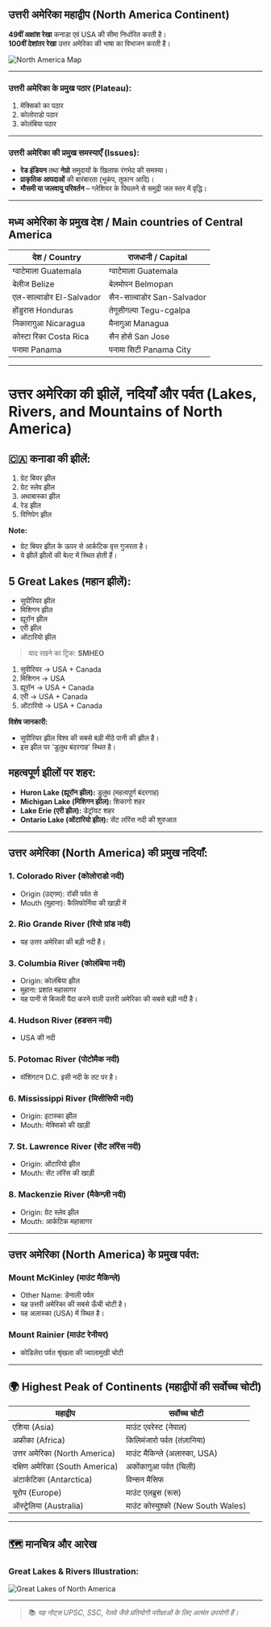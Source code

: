 ## उत्तरी अमेरिका महाद्वीप (North America Continent)

**49वीं अक्षांश रेखा** कनाडा एवं USA की सीमा निर्धारित करती है।  
**100वीं देशांतर रेखा** उत्तर अमेरिका की भाषा का विभाजन करती है।


![North America Map](https://www.freeworldmaps.net/northamerica/northamerica-physical.jpg)


---

### उत्तरी अमेरिका के प्रमुख पठार (Plateau):

1. मेक्सिको का पठार  
2. कोलोराडो पठार  
3. कोलंबिया पठार

---

### उत्तरी अमेरिका की प्रमुख समस्याएँ (Issues):

- **रेड इंडियन** तथा **नेग्रो** समुदायों के खिलाफ रंगभेद की समस्या।  
- **प्राकृतिक आपदाओं** की बारंबारता (भूकंप, तूफान आदि)।  
- **मौसमी या जलवायु परिवर्तन** – ग्लेशियर के पिघलने से समुद्री जल स्तर में वृद्धि।

---

## मध्य अमेरिका के प्रमुख देश / Main countries of Central America

| देश / Country        | राजधानी / Capital         |
|----------------------|---------------------------|
| ग्वाटेमाला Guatemala | ग्वाटेमाला Guatemala      |
| बेलीज Belize         | बेलमोपन Belmopan         |
| एल-साल्वाडोर El-Salvador | सैन-साल्वाडोर San-Salvador |
| होंडुरास Honduras     | तेगूसीगल्पा Tegu-cgalpa   |
| निकारागुआ Nicaragua  | मैनागुआ Managua          |
| कोस्टा रिका Costa Rica | सैन होसे San Jose         |
| पनामा Panama         | पनामा सिटी Panama City     |

---

# उत्तर अमेरिका की झीलें, नदियाँ और पर्वत (Lakes, Rivers, and Mountains of North America)

## 🇨🇦 कनाडा की झीलें:
1. ग्रेट बियर झील  
2. ग्रेट स्लेव झील  
3. अथाबास्का झील  
4. रेड झील  
5. विणिपेग झील  

**Note:**  
- ग्रेट बियर झील के ऊपर से आर्कटिक वृत्त गुजरता है।  
- ये झीलें झीलों की बेल्ट में स्थित होती हैं।  

## 5 Great Lakes (महान झीलें):
- सुपीरियर झील  
- मिशिगन झील  
- ह्यूरॉन झील  
- एरी झील  
- ओंटारियो झील  

> याद रखने का ट्रिक: **SMHEO**  
1. सुपीरियर → USA + Canada  
2. मिशिगन → USA  
3. ह्यूरॉन → USA + Canada  
4. एरी → USA + Canada  
5. ओंटारियो → USA + Canada  

**विशेष जानकारी:**  
- सुपीरियर झील विश्व की सबसे बड़ी मीठे पानी की झील है।  
- इस झील पर 'डुलुथ बंदरगाह' स्थित है।

## महत्वपूर्ण झीलों पर शहर:
- **Huron Lake (ह्यूरॉन झील):** डुलुथ (महत्वपूर्ण बंदरगाह)  
- **Michigan Lake (मिशिगन झील):** शिकागो शहर  
- **Lake Erie (एरी झील):** डेट्रॉयट शहर  
- **Ontario Lake (ओंटारियो झील):** सेंट लॉरेंस नदी की शुरुआत

---

## उत्तर अमेरिका (North America) की प्रमुख नदियाँ:

### 1. Colorado River (कोलोराडो नदी)
- Origin (उद्गम): रॉकी पर्वत से  
- Mouth (मुहाना): कैलिफोर्निया की खाड़ी में

### 2. Rio Grande River (रियो ग्रांड नदी)
- यह उत्तर अमेरिका की बड़ी नदी है।

### 3. Columbia River (कोलंबिया नदी)
- Origin: कोलंबिया झील  
- मुहाना: प्रशांत महासागर  
- यह पानी से बिजली पैदा करने वाली उत्तरी अमेरिका की सबसे बड़ी नदी है।

### 4. Hudson River (हडसन नदी)
- USA की नदी

### 5. Potomac River (पोटोमैक नदी)
- वॉशिंगटन D.C. इसी नदी के तट पर है।

### 6. Mississippi River (मिसीसिपी नदी)
- Origin: इटास्का झील  
- Mouth: मेक्सिको की खाड़ी  

### 7. St. Lawrence River (सेंट लॉरेंस नदी)
- Origin: ओंटारियो झील  
- Mouth: सेंट लॉरेंस की खाड़ी

### 8. Mackenzie River (मैकेन्ज़ी नदी)
- Origin: ग्रेट स्लेव झील  
- Mouth: आर्कटिक महासागर

---

## उत्तर अमेरिका (North America) के प्रमुख पर्वत:

### Mount McKinley (माउंट मैकिन्ले)
- Other Name: डेनाली पर्वत  
- यह उत्तरी अमेरिका की सबसे ऊँची चोटी है।  
- यह अलास्का (USA) में स्थित है।  

### Mount Rainier (माउंट रेनीयर)
- कोडिलेरा पर्वत श्रृंखला की ज्वालामुखी चोटी

---

## 🌍 Highest Peak of Continents (महाद्वीपों की सर्वोच्च चोटी)

| महाद्वीप | सर्वोच्च चोटी |
|----------|----------------|
| एशिया (Asia) | माउंट एवरेस्ट (नेपाल) |
| अफ्रीका (Africa) | किलिमंजारो पर्वत (तंज़ानिया) |
| उत्तर अमेरिका (North America) | माउंट मैकिन्ले (अलास्का, USA) |
| दक्षिण अमेरिका (South America) | अकोंकागुआ पर्वत (चिली) |
| अंटार्कटिका (Antarctica) | विन्सन मैसिफ |
| यूरोप (Europe) | माउंट एलब्रुस (रूस) |
| ऑस्ट्रेलिया (Australia) | माउंट कोस्युश्को (New South Wales) |

---

## 🗺️ मानचित्र और आरेख

### Great Lakes & Rivers Illustration:

![Great Lakes of North America](https://www.freeworldmaps.net/northamerica/northamerica-physical.jpg)

---

> 📚 *यह नोट्स UPSC, SSC, रेलवे जैसे प्रतियोगी परीक्षाओं के लिए अत्यंत उपयोगी हैं।*


